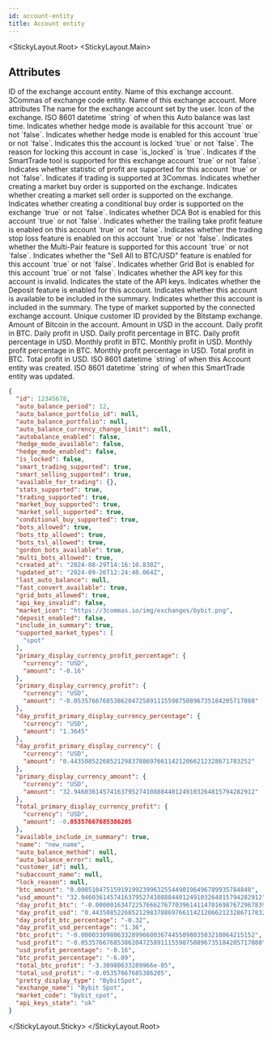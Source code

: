 ```yaml
---
id: account-entity
title: Account entity
---
```



<StickyLayout.Root>
<StickyLayout.Main>
 
<h2 className='entity-heading'>Attributes</h2>

<ApiParam name='id' type='integer' id="id">
  ID of the exchange account entity.
</ApiParam>

<ApiParam name='exchange_name' type='string' id="exchange_name">
  Name of this exchange account.
</ApiParam>

<ApiParam name='market_code' type='string' id="market_code">
  3Commas of exchange code entity.
</ApiParam>

<ApiParam name='exchange_name' type='string' id="exchange_name">
  Name of this exchange account.
</ApiParam>

<CollapseAll>
<CollapseAllHeading> More attributes <CollapseAllButton /> </CollapseAllHeading>

<CollapsibleApiParam name="name" type="string" id="name">
  The name for the exchange account set by the user.
</CollapsibleApiParam>

<CollapsibleApiParam name="market_icon" type="string" id="market_icon">
  Icon of the exchange.
</CollapsibleApiParam>

<CollapsibleApiParam name='last_auto_balance' type='string or null' id="last_auto_balance">
  ISO 8601 datetime `string` of when this Auto balance was last time.
</CollapsibleApiParam>

<CollapsibleApiParam name='hedge_mode_available' type='boolean' id="hedge_mode_available">
  Indicates whether hedge mode is available for this account `true` or not `false`.
</CollapsibleApiParam>

<CollapsibleApiParam name='hedge_mode_enabled' type='boolean' id="hedge_mode_enabled">
  Indicates whether hedge mode is enabled for this account `true` or not `false`.
</CollapsibleApiParam>

<CollapsibleApiParam name='is_locked' type='boolean' id="is_locked">
  Indicates this the account is locked `true` or not `false`.
</CollapsibleApiParam>

<CollapsibleApiParam name='lock_reason' type='string or null' id="lock_reason">
  The reason for locking this account in case `is_locked` is `true`.
</CollapsibleApiParam>

<CollapsibleApiParam name='smart_trading_supported' type='boolean' id="smart_trading_supported">
  Indicates if the SmartTrade tool is supported for this exchange account `true` or not `false`.
</CollapsibleApiParam>

<CollapsibleApiParam name='stats_supported' type='boolean' id="stats_supported">
  Indicates whether statistic of profit are supported for this account `true` or not `false`.
</CollapsibleApiParam>

<CollapsibleApiParam name='trading_supported' type='boolean' id="trading_supported">
  Indicates if trading is supported at 3Commas.
</CollapsibleApiParam>

<CollapsibleApiParam name='market_buy_supported' type='boolean' id="market_buy_supported">
  Indicates whether creating a market buy order is supported on the exchange.
</CollapsibleApiParam>

<CollapsibleApiParam name='market_sell_supported' type='boolean' id="market_sell_supported">
  Indicates whether creating a market sell order is supported on the exchange.
</CollapsibleApiParam>

<CollapsibleApiParam name='conditional_buy_supported' type='boolean' id="conditional_buy_supported">
  Indicates whether creating a conditional buy order is supported on the exchange `true` or not `false`.
</CollapsibleApiParam>

<CollapsibleApiParam name='bots_allowed' type='boolean' id="bots_allowed">
  Indicates whether DCA Bot is enabled for this account `true` or not `false`.
</CollapsibleApiParam>

<CollapsibleApiParam name='bots_ttp_allowed' type='boolean' id="bots_ttp_allowed">
  Indicates whether the trailing take profit feature is enabled on this account `true` or not `false`.
</CollapsibleApiParam>

<CollapsibleApiParam name='bots_tsl_allowed' type='boolean' id="bots_tsl_allowed">
  Indicates whether the trading stop loss feature is enabled on this account `true` or not `false`.
</CollapsibleApiParam>

<CollapsibleApiParam name='multi_bots_allowed' type='boolean' id="multi_bots_allowed">
  Indicates whether the Multi-Pair feature is supported for this account `true` or not `false`.
</CollapsibleApiParam>

<CollapsibleApiParam name='fast_convert_available' type='boolean' id="fast_convert_available">
  Indicates whether the "Sell All to BTC/USD" feature is enabled for this account `true` or not `false`.
</CollapsibleApiParam>

<CollapsibleApiParam name='grid_bots_allowed' type='boolean' id="grid_bots_allowed">
  Indicates whether Grid Bot is enabled for this account `true` or not `false`.
</CollapsibleApiParam>

<CollapsibleApiParam name='api_key_invalid' type='boolean' id="api_key_invalid">
  Indicates whether the API key for this account is invalid.
</CollapsibleApiParam>

<CollapsibleApiParam name='api_keys_state' type='string' id="api_keys_state"> 
  Indicates the state of the API keys.
</CollapsibleApiParam>

<CollapsibleApiParam name='deposit_enabled' type='boolean' id="deposit_enabled">
Indicates whether the Deposit feature is enabled for this account.
</CollapsibleApiParam>

<CollapsibleApiParam name='available_include_in_summary' type='boolean' id="available_include_in_summary">
Indicates whether this account is available to be included in the summary.
</CollapsibleApiParam>

<CollapsibleApiParam name='include_in_summary' type='boolean' id="include_in_summary">
Indicates whether this account is included in the summary.
</CollapsibleApiParam>

<CollapsibleApiParam name='supported_market_types' type='array' id="supported_market_types">
  The type of market supported by the connected exchange account.
</CollapsibleApiParam>

<CollapsibleApiParam name='customer_id' type='string' id="customer_id">
  Unique customer ID provided by the Bitstamp exchange.
</CollapsibleApiParam>

<CollapsibleApiParam name='btc_amount' type='string' id="btc_amount">
  Amount of Bitcoin in the account.
</CollapsibleApiParam>

<CollapsibleApiParam name='usd_amount' type='string' id="usd_amount">
  Amount in USD in the account.
</CollapsibleApiParam>

<CollapsibleApiParam name='day_profit_btc' type='string' id="day_profit_btc">
  Daily profit in BTC.
</CollapsibleApiParam>

<CollapsibleApiParam name='day_profit_usd' type='string' id="day_profit_usd">
  Daily profit in USD.
</CollapsibleApiParam>

<CollapsibleApiParam name='day_profit_btc_percentage' type='number' id="day_profit_btc_percentage">
  Daily profit percentage in BTC.
</CollapsibleApiParam>

<CollapsibleApiParam name='day_profit_usd_percentage' type='number' id="day_profit_usd_percentage">
  Daily profit percentage in USD.
</CollapsibleApiParam>

<CollapsibleApiParam name='btc_profit' type='number' id="btc_profit">
Monthly profit in BTC.
</CollapsibleApiParam>

<CollapsibleApiParam name='usd_profit' type='number' id="usd_profit">
Monthly profit in USD.
</CollapsibleApiParam>

<CollapsibleApiParam name='btc_profit_percentage' type='number' id="btc_profit_percentage">
Monthly profit percentage in BTC.
</CollapsibleApiParam>

<CollapsibleApiParam name='usd_profit_percentage' type='number' id="usd_profit_percentage">
Monthly profit percentage in USD.
</CollapsibleApiParam>

<CollapsibleApiParam name='total_btc_profit' type='number' id="total_btc_profit">
Total profit in BTC.
</CollapsibleApiParam>

<CollapsibleApiParam name='total_usd_profit' type='number' id="total_usd_profit">
  Total profit in USD.
</CollapsibleApiParam>

<CollapsibleApiParam name='created_at' type='string' id="created_at">
ISO 8601 datetime `string` of when this Account entity was created.
</CollapsibleApiParam>

<CollapsibleApiParam name='updated_at' type='string' id="updated_at">
ISO 8601 datetime `string` of when this SmartTrade entity was updated.
</CollapsibleApiParam>
</CollapseAll>
</StickyLayout.Main>
<StickyLayout.Sticky>

```json
{
  "id": 12345678,
  "auto_balance_period": 12,
  "auto_balance_portfolio_id": null,
  "auto_balance_portfolio": null,
  "auto_balance_currency_change_limit": null,
  "autobalance_enabled": false,
  "hedge_mode_available": false,
  "hedge_mode_enabled": false,
  "is_locked": false,
  "smart_trading_supported": true,
  "smart_selling_supported": true,
  "available_for_trading": {},
  "stats_supported": true,
  "trading_supported": true,
  "market_buy_supported": true,
  "market_sell_supported": true,
  "conditional_buy_supported": true,
  "bots_allowed": true,
  "bots_ttp_allowed": true,
  "bots_tsl_allowed": true,
  "gordon_bots_available": true,
  "multi_bots_allowed": true,
  "created_at": "2024-08-29T14:16:10.830Z",
  "updated_at": "2024-09-26T12:24:40.064Z",
  "last_auto_balance": null,
  "fast_convert_available": true,
  "grid_bots_allowed": true,
  "api_key_invalid": false,
  "market_icon": "https://3commas.io/img/exchanges/bybit.png",
  "deposit_enabled": false,
  "include_in_summary": true,
  "supported_market_types": [
    "spot"
  ],
  "primary_display_currency_profit_percentage": {
    "currency": "USD",
    "amount": "-0.16"
  },
  "primary_display_currency_profit": {
    "currency": "USD",
    "amount": "-0.05357667685386204725891115598750896735184205717088"
  },
  "day_profit_primary_display_currency_percentage": {
    "currency": "USD",
    "amount": "1.3645"
  },
  "day_profit_primary_display_currency": {
    "currency": "USD",
    "amount": "0.44350852268521298378869766114212066212328671783252"
  },
  "primary_display_currency_amount": {
    "currency": "USD",
    "amount": "32.94603614574163795274108884401249103264815794282912"
  },
  "total_primary_display_currency_profit": {
    "currency": "USD",
    "amount": -0.05357667685386205
  },
  "available_include_in_summary": true,
  "name": "new_name",
  "auto_balance_method": null,
  "auto_balance_error": null,
  "customer_id": null,
  "subaccount_name": null,
  "lock_reason": null,
  "btc_amount": "0.000510475159191992399632554490196496789935784848",
  "usd_amount": "32.94603614574163795274108884401249103264815794282912",
  "day_profit_btc": "-0.000001634722576662767703961411470169876729678396865648",
  "day_profit_usd": "0.44350852268521298378869766114212066212328671783252",
  "day_profit_btc_percentage": "-0.32",
  "day_profit_usd_percentage": "1.36",
  "btc_profit": "-0.000033098063328996600367445509803503210064215152",
  "usd_profit": "-0.05357667685386204725891115598750896735184205717088",
  "usd_profit_percentage": "-0.16",
  "btc_profit_percentage": "-6.09",
  "total_btc_profit": "-3.30980633289966e-05",
  "total_usd_profit": "-0.05357667685386205",
  "pretty_display_type": "BybitSpot",
  "exchange_name": "Bybit Spot",
  "market_code": "bybit_spot",
  "api_keys_state": "ok"
}
```
</StickyLayout.Sticky>
</StickyLayout.Root>